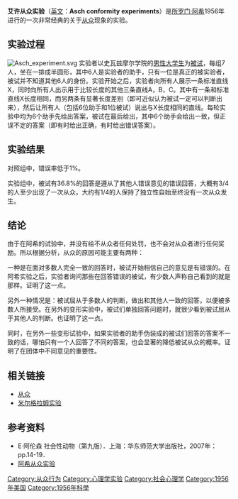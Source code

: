 '''艾许从众实验'''（[[英文|英文]]：'''Asch conformity experiments'''）是[[所罗门·阿希|所罗门·阿希]]1956年进行的一次非常经典的关于[[从众|从众]]现象的实验。

== 实验过程 ==
[[File:Asch_experiment.svg|thumb]]
实验者以史瓦兹摩尔学院的[[男性|男性]][[大学生|大学生]]为[[被试者|被试]]，每组7人，坐在一排成半圆形，其中6人是实验者的助手，只有一位是真正的被实验者，被试并不知道其他6人的身份。实验开始之后，实验者向所有人展示一条标准直线X，同时向所有人出示用于比较长度的其他三条直线A，B，C。其中有一条和标准直线X长度相同，而另两条有显著长度差别（即可近似认为被试一定可以判断出来），然后让所有人（包括6位助手和1位被试）说出与X长度相同的直线。每轮实验中均为6个助手先给出答案，被试在最后给出，其中6个助手会给出一致，但正误不定的答案（即有时给出正确，有时给出错误答案）。

== 实验结果 ==
对照组中，错误率低于1%。

实验组中，被试有36.8%的回答是遵从了其他人错误意见的错误回答，大概有3/4的人至少出现了一次从众，大约有1/4的人保持了独立性自始至终没有一次从众发生。



== 结论 ==

由于在阿希的试验中，并没有给不从众者任何处罚，也不会对从众者进行任何奖励。所以根据分析，从众的原因可能主要有两种：

一种是在面对多数人完全一致的回答时，被试开始相信自己的意见是有错误的。在阿希实验之后，实验者询问那些在回答错误的被试，有少数人声称自己看到的就是那样。证明了这一点。

另外一种情况是：被试屈从于多数人的判断，做出和其他人一致的回答，以便被多数人所接受。在另外的变形实验中，被试们单独回答问题时，就很少看到被试屈从于其他人的判断。也证明了这一点。

同时，在另外一些变形试验中，如果实验者的助手伪装成的被试们回答的答案不一致的话，哪怕只有一个人回答了不同的答案，也会显著的降低被试从众的概率。证明了在团体中不同意见的重要性。

== 相关链接 ==
* [[从众|从众]]
* [[米尔格拉姆实验|米尔格拉姆实验]]

== 参考资料 ==
*E·阿伦森 社会性动物（第九版）．上海：华东师范大学出版社，2007年：pp.14-19．
*[https://web.archive.org/web/20110625003711/http://yjsy.nenu.edu.cn/wlkc/xinlixue/congzhongal1.htm 阿希从众实验]
{{SocialPsychology}}{{从众行为}}
{{Authority control}}
[[Category:从众行为|Category:从众行为]]
[[Category:心理学实验|Category:心理学实验]]
[[Category:社会心理学|Category:社会心理学]]
[[Category:1956年美国|Category:1956年美国]]
[[Category:1956年科學|Category:1956年科學]]